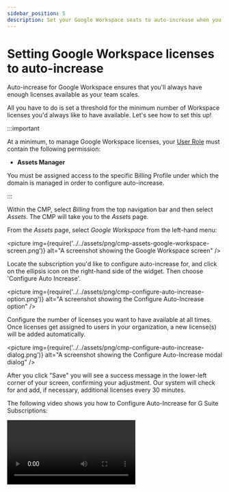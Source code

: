 ```yaml
---
sidebar_position: 5
description: Set your Google Workspace seats to auto-increase when you've exhausted all available licenses
---
```


# Setting Google Workspace licenses to auto-increase

Auto-increase for Google Workspace ensures that you'll always have enough licenses available as your team scales.

All you have to do is set a threshold for the minimum number of Workspace licenses you'd always like to have available. Let's see how to set this up!

:::important

At a minimum, to manage Google Workspace licenses, your [User Role](../user-management/manage-roles.mdx) must contain the following permission:

- **Assets Manager**

You must be assigned access to the specific Billing Profile under which the domain is managed in order to configure auto-increase.

:::

Within the CMP, select _Billing_ from the top navigation bar and then select _Assets_. The CMP will take you to the _Assets_ page.

From the _Assets_ page, select _Google Workspace_ from the left-hand menu:

<picture
  img={require('../../assets/png/cmp-assets-google-workspace-screen.png')}
  alt="A screenshot showing the Google Workspace screen"
/>

Locate the subscription you'd like to configure auto-increase for, and click on the ellipsis icon on the right-hand side of the widget. Then choose 'Configure Auto Increase'.

<picture
  img={require('../../assets/png/cmp-configure-auto-increase-option.png')}
  alt="A screenshot showing the Configure Auto-Increase option"
/>

Configure the number of licenses you want to have available at all times. Once licenses get assigned to users in your organization, a new license(s) will be added automatically.

<picture
  img={require('../../assets/png/cmp-configure-auto-increase-dialog.png')}
  alt="A screenshot showing the Configure Auto-Increase modal dialog"
/>

After you click "Save" you will see a success message in the lower-left corner of your screen, confirming your adjustment. Our system will check for and add, if necessary, additional licenses every 30 minutes.

The following video shows you how to Configure Auto-Increase for G Suite Subscriptions:

<video
  type="loom"
  id="be1b3ebbd165446799b53653487774e7"
  thumb="-00001.gif"
/>

